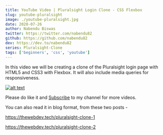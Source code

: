 ```yaml
---
title: YouTube Video | Pluralsight Login Clone - CSS Flexbox
slug: youtube-pluralsight
image: ./youtube-pluralsight.jpg
date: 2020-07-26
author: Nabendu Biswas
twitter: https://twitter.com/nabendu82
github: https://github.com/nabendu82
dev: https://dev.to/nabendu82
series: Pluralsight-Clone
tags: ['beginners', 'css', 'youtube']
---
```


In this video we will be creating a clone of the Pluralsight login page with HTML5 and CSS3 with Flexbox. It will also include media queries for responsiveness. 

<div className={styles.image__small}>

[![alt text](https://res.cloudinary.com/dxkxvfo2o/image/upload/v1595739117/pluralsight_jo7wyb.png)](https://www.youtube.com/watch?v=9iTYDWGWvrc "Pluralsight")

</div>

Please do like it and [Subscribe](https://www.youtube.com/channel/UCRf7mazcufqZxd2pR3oQJuQ?sub_confirmation=1) to my channel for more videos.

You can also read it in blog format, from these two posts -

https://thewebdev.tech/pluralsight-clone-1

https://thewebdev.tech/pluralsight-clone-2

